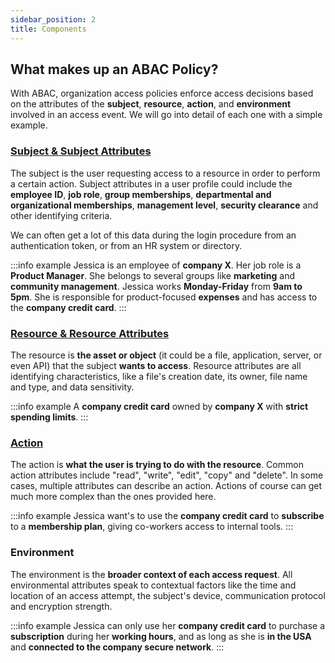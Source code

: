 ```yaml
---
sidebar_position: 2
title: Components
---
```


## What makes up an ABAC Policy?

With ABAC, organization access policies enforce access decisions based on the attributes of the **subject**, **resource**,
**action**, and **environment** involved in an access event. We will go into detail of each one with a simple example.

### [Subject & Subject Attributes](creating-abac-policy#create-user-attributes)

The subject is the user requesting access to a resource in order to perform a certain action.
Subject attributes in a user profile could include the **employee ID**, **job role**, **group memberships**,
**departmental and organizational memberships**, **management level**, **security clearance** and other
identifying criteria.

We can often get a lot of this data during the login procedure from an authentication token, or from an HR system or directory.

:::info example
Jessica is an employee of **company X**. Her job role is a **Product Manager**. She belongs to several groups like **marketing** and
**community management**. Jessica works **Monday-Friday** from **9am to 5pm**. She is responsible for product-focused **expenses** and
has access to the **company credit card**.
:::

### [Resource & Resource Attributes](creating-abac-policy#create-a-new-resource)

The resource is **the asset or object** (it could be a file, application, server, or even API) that the subject **wants to access**.
Resource attributes are all identifying characteristics, like a file's creation date, its owner, file name and type, and data
sensitivity.

:::info example
A **company credit card** owned by **company X** with **strict spending limits**.
:::

### [Action](creating-abac-policy#apply-permissions-to-create-an-abac-policy)

The action is **what the user is trying to do with the resource**. Common action attributes include "read", "write", "edit",
"copy" and "delete". In some cases, multiple attributes can describe an action. Actions of course can get much more complex than
the ones provided here.

:::info example
Jessica want's to use the **company credit card** to **subscribe** to a **membership plan**, giving co-workers access to internal tools.
:::

### Environment

The environment is the **broader context of each access request**. All environmental attributes speak to contextual factors
like the time and location of an access attempt, the subject's device, communication protocol and encryption strength.

:::info example
Jessica can only use her **company credit card** to purchase a **subscription** during her **working hours**, and as long
as she is **in the USA** and **connected to the company secure network**.
:::
